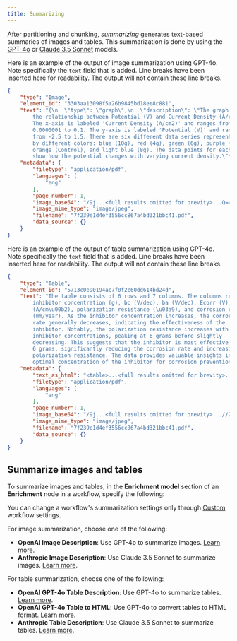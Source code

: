 ```yaml
---
title: Summarizing
---
```


After partitioning and chunking, _summarizing_ generates text-based summaries of images and tables. 
This summarization is done by using the [GPT-4o](https://openai.com/index/hello-gpt-4o/) or 
[Claude 3.5 Sonnet](https://www.anthropic.com/news/claude-3-5-sonnet) models. 

Here is an example of the output of image summarization using GPT-4o. Note specifically the `text` field that is added. 
Line breaks have been inserted here for readability. The output will not contain these line breaks. 

```json
{
    "type": "Image",
    "element_id": "3303aa13098f5a26b9845bd18ee8c881",
    "text": "{\n  \"type\": \"graph\",\n  \"description\": \"The graph shows 
        the relationship between Potential (V) and Current Density (A/cm2). 
        The x-axis is labeled 'Current Density (A/cm2)' and ranges from 
        0.0000001 to 0.1. The y-axis is labeled 'Potential (V)' and ranges 
        from -2.5 to 1.5. There are six different data series represented 
        by different colors: blue (10g), red (4g), green (6g), purple (2g), 
        orange (Control), and light blue (8g). The data points for each series 
        show how the potential changes with varying current density.\"\n}",
    "metadata": {
        "filetype": "application/pdf",
        "languages": [
            "eng"
        ],
        "page_number": 1,
        "image_base64": "/9j...<full results omitted for brevity>...Q==",
        "image_mime_type": "image/jpeg",
        "filename": "7f239e1d4ef3556cc867a4bd321bbc41.pdf",
        "data_source": {}
    }
}
```

Here is an example of the output of table summarization using GPT-4o. Note specifically the `text` field that is added.
Line breaks have been inserted here for readability. The output will not contain these line breaks.

```json
{
    "type": "Table",
    "element_id": "5713c0e90194ac7f0f2c60dd614bd24d",
    "text": "The table consists of 6 rows and 7 columns. The columns represent 
        inhibitor concentration (g), bc (V/dec), ba (V/dec), Ecorr (V), icorr 
        (A/cm\u00b2), polarization resistance (\u03a9), and corrosion rate 
        (mm/year). As the inhibitor concentration increases, the corrosion 
        rate generally decreases, indicating the effectiveness of the 
        inhibitor. Notably, the polarization resistance increases with higher 
        inhibitor concentrations, peaking at 6 grams before slightly 
        decreasing. This suggests that the inhibitor is most effective at 
        6 grams, significantly reducing the corrosion rate and increasing 
        polarization resistance. The data provides valuable insights into the 
        optimal concentration of the inhibitor for corrosion prevention.",
    "metadata": {
        "text_as_html": "<table>...<full results omitted for brevity>...</table>",
        "filetype": "application/pdf",
        "languages": [
            "eng"
        ],
        "page_number": 1,
        "image_base64": "/9j...<full results omitted for brevity>...//Z",
        "image_mime_type": "image/jpeg",
        "filename": "7f239e1d4ef3556cc867a4bd321bbc41.pdf",
        "data_source": {}
    }
}
```

## Summarize images and tables

To summarize images and tables, in the **Enrichment model** section of an **Enrichment** node in a workflow, specify the following:

<Note>You can change a workflow's summarization settings only through [Custom](/platform/workflows#create-a-custom-workflow) workflow settings.</Note>

For image summarization, choose one of the following:

- **OpenAI Image Description**: Use GPT-4o to summarize images. [Learn more](https://openai.com/index/hello-gpt-4o/).
- **Anthropic Image Description**: Use Claude 3.5 Sonnet to summarize images. [Learn more](https://www.anthropic.com/news/claude-3-5-sonnet).

For table summarization, choose one of the following:

- **OpenAI GPT-4o Table Description**: Use GPT-4o to summarize tables. [Learn more](https://openai.com/index/hello-gpt-4o/).
- **OpenAI GPT-4o Table to HTML**: Use GPT-4o to convert tables to HTML format. [Learn more](https://openai.com/index/hello-gpt-4o/).
- **Anthropic Table Description**: Use Claude 3.5 Sonnet to summarize tables. [Learn more](https://www.anthropic.com/news/claude-3-5-sonnet).